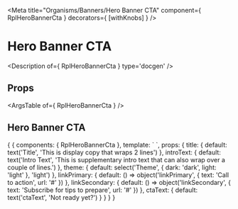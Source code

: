 
<Meta title="Organisms/Banners/Hero Banner CTA" component={ RplHeroBannerCta } decorators={ [withKnobs] } />

# Hero Banner CTA

<Description of={ RplHeroBannerCta } type='docgen' />

## Props

<ArgsTable of={ RplHeroBannerCta } />

## Hero Banner CTA
<Canvas>
  <Story name="Hero Banner CTA" height="600px">
    {
      {
        components: { RplHeroBannerCta },
        template: `
          <rpl-hero-banner-cta
            :title="title"
            :introText="introText"
            :theme="theme"
            :linkPrimary="linkPrimary"
            :ctaText="ctaText"
            :linkSecondary="linkSecondary"
          />
        `,
        props: {
          title: {
            default: text('Title', 'This is display copy that wraps 2 lines')
          },
          introText: {
            default: text('Intro Text', 'This is supplementary intro text that can also wrap over a couple of lines.')
          },
          theme: {
            default: select('Theme', { dark: 'dark', light: 'light' }, 'light')
          },
          linkPrimary: {
            default: () => object('linkPrimary', { text: 'Call to action', url: '#' })
          },
          linkSecondary: {
            default: () => object('linkSecondary', { text: 'Subscribe for tips to prepare', url: '#' })
          },
          ctaText: {
            default: text('ctaText', 'Not ready yet?')
          }
        }
      }
    }
  </Story>
</Canvas>
